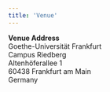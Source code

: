 ```yaml
---
title: 'Venue'
---
```


**Venue Address**\
Goethe-Universität Frankfurt\
Campus Riedberg\
Altenhöferallee 1\
60438 Frankfurt am Main\
Germany